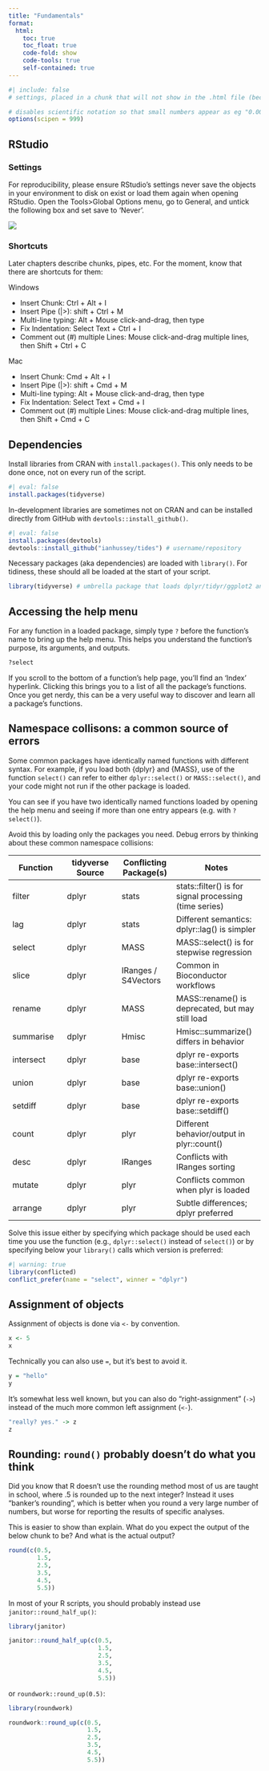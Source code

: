 ```yaml
---
title: "Fundamentals"
format:
  html:
    toc: true
    toc_float: true
    code-fold: show
    code-tools: true
    self-contained: true
---
```


```r
#| include: false
# settings, placed in a chunk that will not show in the .html file (because include=FALSE) 

# disables scientific notation so that small numbers appear as eg "0.00001" rather than "1e-05"
options(scipen = 999)  
```

## RStudio

### Settings

For reproducibility, please ensure RStudio's settings never save the objects in your environment to disk on exist or load them again when opening RStudio. Open the Tools\>Global Options menu, go to General, and untick the following box and set save to 'Never'.

![](../images/rstudio_settings.png)

### Shortcuts

Later chapters describe chunks, pipes, etc. For the moment, know that there are shortcuts for them:

Windows

-   Insert Chunk: Ctrl + Alt + I
-   Insert Pipe (\|\>): shift + Ctrl + M
-   Multi-line typing: Alt + Mouse click-and-drag, then type
-   Fix Indentation: Select Text + Ctrl + I
-   Comment out (#) multiple Lines: Mouse click-and-drag multiple lines, then Shift + Ctrl + C

Mac

-   Insert Chunk: Cmd + Alt + I
-   Insert Pipe (\|\>): shift + Cmd + M
-   Multi-line typing: Alt + Mouse click-and-drag, then type
-   Fix Indentation: Select Text + Cmd + I
-   Comment out (#) multiple Lines: Mouse click-and-drag multiple lines, then Shift + Cmd + C

## Dependencies

Install libraries from CRAN with `install.packages()`. This only needs to be done once, not on every run of the script.

```r
#| eval: false
install.packages(tidyverse)
```

In-development libraries are sometimes not on CRAN and can be installed directly from GitHub with `devtools::install_github()`.

```r
#| eval: false
install.packages(devtools)
devtools::install_github("ianhussey/tides") # username/repository
```

Necessary packages (aka dependencies) are loaded with `library()`. For tidiness, these should all be loaded at the start of your script.

```r
library(tidyverse) # umbrella package that loads dplyr/tidyr/ggplot2 and others
```

## Accessing the help menu

For any function in a loaded package, simply type `?` before the function's name to bring up the help menu. This helps you understand the function's purpose, its arguments, and outputs.

```r
?select
```

If you scroll to the bottom of a function's help page, you'll find an 'Index' hyperlink. Clicking this brings you to a list of all the package's functions. Once you get nerdy, this can be a very useful way to discover and learn all a package's functions.

## Namespace collisons: a common source of errors

Some common packages have identically named functions with different syntax. For example, if you load both {dplyr} and {MASS}, use of the function `select()` can refer to either `dplyr::select()` or `MASS::select()`, and your code might not run if the other package is loaded.

You can see if you have two identically named functions loaded by opening the help menu and seeing if more than one entry appears (e.g. with `?select()`).

Avoid this by loading only the packages you need. Debug errors by thinking about these common namespace collisions:

| Function | tidyverse Source | Conflicting Package(s) | Notes |
|----------------|----------------|----------------|-------------------------|
| filter | dplyr | stats | stats::filter() is for signal processing (time series) |
| lag | dplyr | stats | Different semantics: dplyr::lag() is simpler |
| select | dplyr | MASS | MASS::select() is for stepwise regression |
| slice | dplyr | IRanges / S4Vectors | Common in Bioconductor workflows |
| rename | dplyr | MASS | MASS::rename() is deprecated, but may still load |
| summarise | dplyr | Hmisc | Hmisc::summarize() differs in behavior |
| intersect | dplyr | base | dplyr re-exports base::intersect() |
| union | dplyr | base | dplyr re-exports base::union() |
| setdiff | dplyr | base | dplyr re-exports base::setdiff() |
| count | dplyr | plyr | Different behavior/output in plyr::count() |
| desc | dplyr | IRanges | Conflicts with IRanges sorting |
| mutate | dplyr | plyr | Conflicts common when plyr is loaded |
| arrange | dplyr | plyr | Subtle differences; dplyr preferred |

Solve this issue either by specifying which package should be used each time you use the function (e.g., `dplyr::select()` instead of `select()`) or by specifying below your `library()` calls which version is preferred:

```r
#| warning: true
library(conflicted)
conflict_prefer(name = "select", winner = "dplyr")
```

## Assignment of objects

Assignment of objects is done via `<-` by convention.

```r
x <- 5
x
```

Technically you can also use `=`, but it's best to avoid it.

```r
y = "hello"
y
```

It's somewhat less well known, but you can also do "right-assignment" (`->`) instead of the much more common left assignment (`<-`).

```r
"really? yes." -> z
z
```

## Rounding: `round()` probably doesn't do what you think

Did you know that R doesn't use the rounding method most of us are taught in school, where .5 is rounded up to the next integer? Instead it uses "banker's rounding", which is better when you round a very large number of numbers, but worse for reporting the results of specific analyses.

This is easier to show than explain. What do you expect the output of the below chunk to be? And what is the actual output?

```r
round(c(0.5, 
        1.5, 
        2.5, 
        3.5, 
        4.5, 
        5.5))
```

In most of your R scripts, you should probably instead use `janitor::round_half_up()`:

```r
library(janitor)

janitor::round_half_up(c(0.5, 
                         1.5, 
                         2.5, 
                         3.5, 
                         4.5, 
                         5.5))
```

or `roundwork::round_up(0.5)`:

```r
library(roundwork) 

roundwork::round_up(c(0.5, 
                      1.5, 
                      2.5, 
                      3.5, 
                      4.5, 
                      5.5))
```
